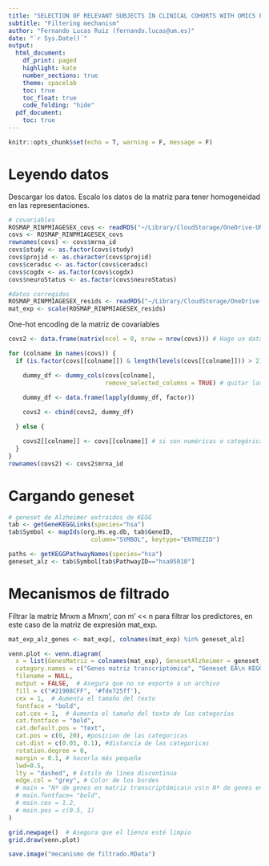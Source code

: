 ```yaml
---
title: "SELECTION OF RELEVANT SUBJECTS IN CLINICAL COHORTS WITH OMICS FOR TRANSLATIONAL APPLICATION"
subtitle: "Filtering mechanism"
author: "Fernando Lucas Ruiz (fernando.lucas@um.es)"
date: "`r Sys.Date()`"
output:
  html_document:
    df_print: paged
    highlight: kate
    number_sections: true
    theme: spacelab
    toc: true
    toc_float: true
    code_folding: "hide"
  pdf_document:
    toc: true
---
```


```r
knitr::opts_chunk$set(echo = T, warning = F, message = F)
```

# Leyendo datos

Descargar los datos. Escalo los datos de la matriz para tener homogeneidad en las representaciones.

```r
# covariables
ROSMAP_RINPMIAGESEX_covs <- readRDS("~/Library/CloudStorage/OneDrive-UNIVERSIDADDEMURCIA/Documentos/Fernando/Master Bioinformatica/TFM/datos/ROSMAP_RINPMIAGESEX_covs.rds")
covs <- ROSMAP_RINPMIAGESEX_covs
rownames(covs) <- covs$mrna_id
covs$study <- as.factor(covs$study)
covs$projid <- as.character(covs$projid)
covs$ceradsc <- as.factor(covs$ceradsc)
covs$cogdx <- as.factor(covs$cogdx)
covs$neuroStatus <- as.factor(covs$neuroStatus)

#datos corregidos 
ROSMAP_RINPMIAGESEX_resids <- readRDS("~/Library/CloudStorage/OneDrive-UNIVERSIDADDEMURCIA/Documentos/Fernando/Master Bioinformatica/TFM/datos/ROSMAP_RINPMIAGESEX_resids.rds")
mat_exp <- scale(ROSMAP_RINPMIAGESEX_resids)
```

One-hot encoding de la matriz de covariables

```r
covs2 <- data.frame(matrix(ncol = 0, nrow = nrow(covs))) # Hago un dataframe vacio para meter los datos procesados

for (colname in names(covs)) {
  if (is.factor(covs[[colname]]) & length(levels(covs[[colname]])) > 2) {

    dummy_df <- dummy_cols(covs[colname], 
                           remove_selected_columns = TRUE) # quitar las variables iniciales
    
    dummy_df <- data.frame(lapply(dummy_df, factor))

    covs2 <- cbind(covs2, dummy_df)

  } else {

    covs2[[colname]] <- covs[[colname]] # si son numéricas o categóricas binarias, las añadimos igual
  }
}
rownames(covs2) <- covs2$mrna_id
```

# Cargando geneset

```r
# geneset de Alzheimer extraidos de KEGG
tab <- getGeneKEGGLinks(species="hsa")
tab$Symbol <- mapIds(org.Hs.eg.db, tab$GeneID,
                       column="SYMBOL", keytype="ENTREZID")

paths <- getKEGGPathwayNames(species="hsa")
geneset_alz <- tab$Symbol[tab$PathwayID=="hsa05010"]
```


# Mecanismos de filtrado

Filtrar la matriz Mnxm a Mnxm’, con m’ << n para filtrar los predictores, en este caso de la matriz de expresión mat_exp. 

```r
mat_exp_alz_genes <- mat_exp[, colnames(mat_exp) %in% geneset_alz]
```

```r
venn.plot <- venn.diagram(
  x = list(GenesMatriz = colnames(mat_exp), GenesetAlzheimer = geneset_alz),
  category.names = c("Genes matriz transcriptómica", "Geneset EA\n KEGG"),
  filename = NULL,
  output = FALSE,  # Asegura que no se exporte a un archivo
  fill = c("#21908CFF", '#fde725ff'),
  cex = 1,  # Aumenta el tamaño del texto
  fontface = "bold",
  cat.cex = 1,  # Aumenta el tamaño del texto de las categorías
  cat.fontface = "bold",
  cat.default.pos = "text",
  cat.pos = c(0, 20), #posicion de las categoricas
  cat.dist = c(0.05, 0.1), #distancia de las categoricas
  rotation.degree = 0, 
  margin = 0.1, # hacerla más pequeña
  lwd=0.5,
  lty = "dashed", # Estilo de línea discontinua
  edge.col = "grey", # Color de los bordes
  # main = "Nº de genes en matriz transcriptómica\n vs\n Nº de genes en geneset EA KEGG",
  # main.fontface= "bold", 
  # main.cex = 1.2,
  # main.pos = c(0.5, 1)
)

grid.newpage()  # Asegura que el lienzo esté limpio
grid.draw(venn.plot)
```

```r
save.image("mecanismo de filtrado.RData")
```

